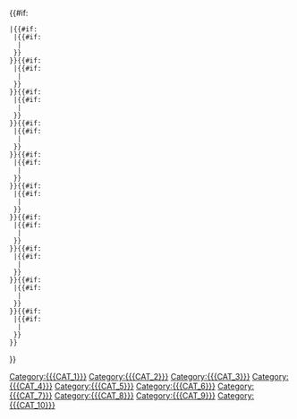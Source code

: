 {{#if:{{WPBannerMeta/istemplate|BANNER_NAME={{{BANNER_NAME}}}|category={{{category|¬}}}|and not}}
 |{{#if:{{yesno|{{{cat 1|}}}}}
  |{{#if:{{{CAT_1|}}}
   |[[Category:{{{CAT_1}}}]]
  }}
 }}{{#if:{{yesno|{{{cat 2|}}}}}
  |{{#if:{{{CAT_2|}}}
   |[[Category:{{{CAT_2}}}]]
  }}
 }}{{#if:{{yesno|{{{cat 3|}}}}}
  |{{#if:{{{CAT_3|}}}
   |[[Category:{{{CAT_3}}}]]
  }}
 }}{{#if:{{yesno|{{{cat 4|}}}}}
  |{{#if:{{{CAT_4|}}}
   |[[Category:{{{CAT_4}}}]]
  }}
 }}{{#if:{{yesno|{{{cat 5|}}}}}
  |{{#if:{{{CAT_5|}}}
   |[[Category:{{{CAT_5}}}]]
  }}
 }}{{#if:{{yesno|{{{cat 6|}}}}}
  |{{#if:{{{CAT_6|}}}
   |[[Category:{{{CAT_6}}}]]
  }}
 }}{{#if:{{yesno|{{{cat 7|}}}}}
  |{{#if:{{{CAT_7|}}}
   |[[Category:{{{CAT_7}}}]]
  }}
 }}{{#if:{{yesno|{{{cat 8|}}}}}
  |{{#if:{{{CAT_8|}}}
   |[[Category:{{{CAT_8}}}]]
  }}
 }}{{#if:{{yesno|{{{cat 9|}}}}}
  |{{#if:{{{CAT_9|}}}
   |[[Category:{{{CAT_9}}}]]
  }}
 }}{{#if:{{yesno|{{{cat 10|}}}}}
  |{{#if:{{{CAT_10|}}}
   |[[Category:{{{CAT_10}}}]]
  }}
 }}
}}<noinclude>
{{documentation}}
</noinclude>